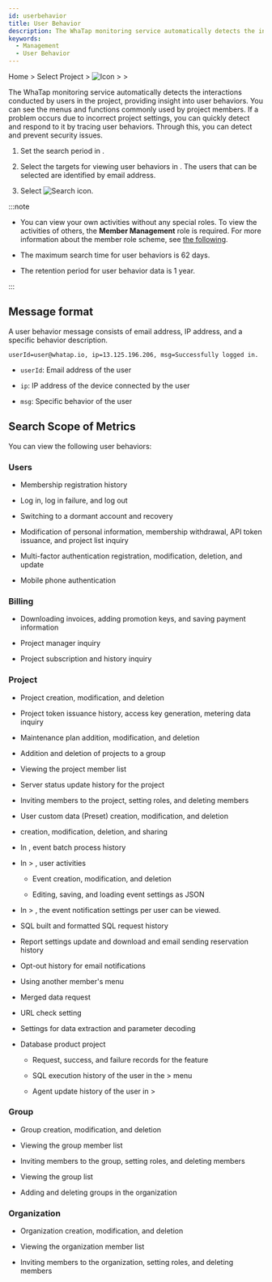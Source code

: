 ```yaml
---
id: userbehavior
title: User Behavior
description: The WhaTap monitoring service automatically detects the interactions conducted by users in the project, providing insight into user behaviors.
keywords:
  - Management
  - User Behavior
---
```


Home &gt; Select Project &gt; ![Icon](/img/ic-sitemap.svg) <Cmdname sid="sitemap" className="uitext" /> &gt; <Cmdname sid="side_management" className="uitext" /> &gt; <Cmdname sid="side_userBehavior" className="uitext" />

The WhaTap monitoring service automatically detects the interactions conducted by users in the project, providing insight into user behaviors. You can see the menus and functions commonly used by project members. If a problem occurs due to incorrect project settings, you can quickly detect and respond to it by tracing user behaviors. Through this, you can detect and prevent security issues.

<ImgLang img='management-userbehavior.png' desc='User Behavior' />

1. Set the search period in <Cmdname sid="time_selector" className="uitext" />.

2. Select the targets for viewing user behaviors in <Cmdname sid="account_email" className="uitext" />. The users that can be selected are identified by email address.

3. Select ![Search icon](/img/ico-btn-search.png).

:::note

- You can view your own activities without any special roles. To view the activities of others, the **Member Management** role is required. For more information about the member role scheme, see [the following](../project/project-structure#project-auth).

- The maximum search time for user behaviors is 62 days.

- The retention period for user behavior data is 1 year.

:::

## Message format

A user behavior message consists of email address, IP address, and a specific behavior description.

```text title='Example'
userId=user@whatap.io, ip=13.125.196.206, msg=Successfully logged in.
```

- `userId`: Email address of the user

- `ip`: IP address of the device connected by the user

- `msg`: Specific behavior of the user

## Search Scope of Metrics

You can view the following user behaviors:

### Users

- Membership registration history

- Log in, log in failure, and log out

- Switching to a dormant account and recovery

- Modification of personal information, membership withdrawal, API token issuance, and project list inquiry

- Multi-factor authentication registration, modification, deletion, and update

- Mobile phone authentication

### Billing

- Downloading invoices, adding promotion keys, and saving payment information

- Project manager inquiry

- Project subscription and history inquiry

### Project

- Project creation, modification, and deletion

- Project token issuance history, access key generation, metering data inquiry

- Maintenance plan addition, modification, and deletion

- Addition and deletion of projects to a group

- Viewing the project member list

- Server status update history for the project

- Inviting members to the project, setting roles, and deleting members

- User custom data (Preset) creation, modification, and deletion

- <Cmdname sid="flexboard" className="uitext" /> creation, modification, deletion, and sharing

- In <Cmdname sid="side_integratedRealtimeAlert" className="uitext" />, event batch process history

- In <Cmdname sid="side_event" className="uitext" /> &gt; <Cmdname sid="side_eventSetting" className="uitext" />, user activities

  - Event creation, modification, and deletion

  - Editing, saving, and loading event settings as JSON

- In <Cmdname sid="side_event" className="uitext" /> &gt; <Cmdname sid="side_eventNoti" className="uitext" />, the event notification settings per user can be viewed.

- SQL built and formatted SQL request history

- Report settings update and download and email sending reservation history

- Opt-out history for email notifications

- Using another member's <Cmdname sid="side_userBehavior" className="uitext" /> menu

- Merged data request

- URL check setting

- Settings for data extraction and parameter decoding

- Database product project

  - Request, success, and failure records for the <Cmdname sid="session_kill" className="uitext" /> feature

  - SQL execution history of the user in the <Cmdname sid="side_lab" className="uitext" /> &gt; <Cmdname sid="side_dbScriptManager" className="uitext" /> menu

  - Agent update history of the user in <Cmdname sid="side_management" className="uitext" /> &gt; <Cmdname sid="side_dbAgentUpdate" className="uitext" />

### Group

- Group creation, modification, and deletion

- Viewing the group member list 

- Inviting members to the group, setting roles, and deleting members

- Viewing the group list

- Adding and deleting groups in the organization

### Organization

- Organization creation, modification, and deletion

- Viewing the organization member list 

- Inviting members to the organization, setting roles, and deleting members
